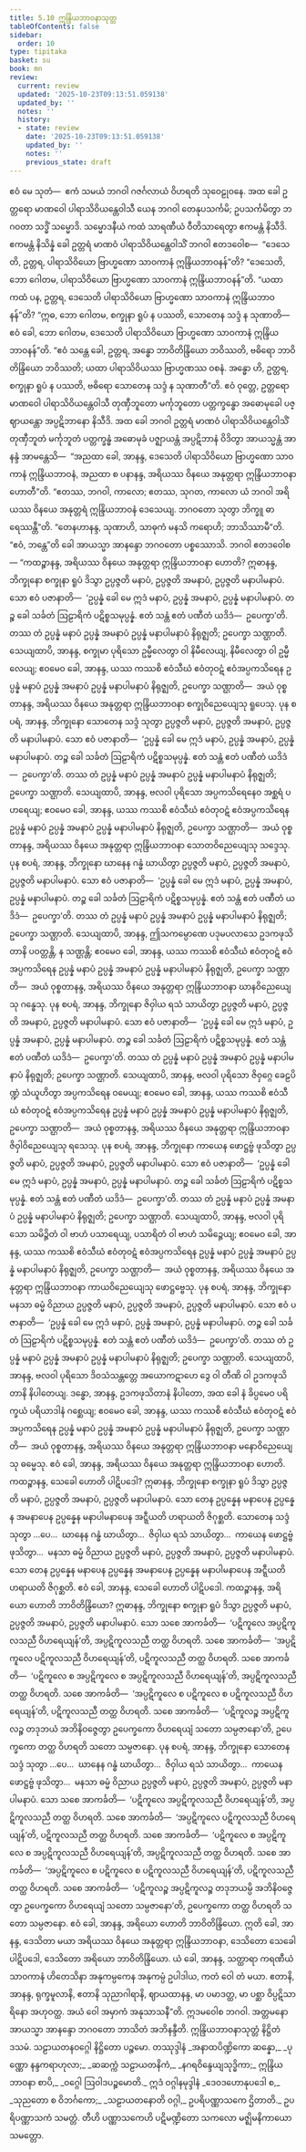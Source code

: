 ```yaml
---
title: 5.10 ဣန္ဒြိယဘာဝနာသုတ္တ
tableOfContents: false
sidebar:
  order: 10
type: tipitaka
basket: su
book: mn
review:
  current: review
  updated: '2025-10-23T09:13:51.059138'
  updated_by: ''
  notes: ''
  history:
  - state: review
    date: '2025-10-23T09:13:51.059138'
    updated_by: ''
    notes: ''
    previous_state: draft
---
```



<ReviewStatus review={frontmatter.review} showDetails={true} />

<HypothesisAnnotation frontmatter={frontmatter} />

<DynamicBreadcrumb />

<Division number="453" book="mn" e="ch" v="24">

<Paragraph number="1275" book="mn">
ဧဝံ မေ သုတံ—  ဧကံ သမယံ ဘဂဝါ ဂဇင်္ဂလာယံ ဝိဟရတိ သုဝေဠုဝနေ. အထ ခေါ ဥတ္တရော မာဏဝေါ ပါရာသိဝိယန္တေဝါသီ ယေန ဘဂဝါ တေနုပသင်္ကမိ; ဥပသင်္ကမိတွာ ဘဂဝတာ သဒ္ဓိံ သမ္မောဒိ. သမ္မောဒနီယံ ကထံ သာရဏီယံ ဝီတိသာရေတွာ ဧကမန္တံ နိသီဒိ. ဧကမန္တံ နိသိန္နံ ခေါ ဥတ္တရံ မာဏဝံ ပါရာသိဝိယန္တေဝါသိံ ဘဂဝါ ဧတဒဝေါစ—  “ဒေသေတိ, ဥတ္တရ, ပါရာသိဝိယော ဗြာဟ္မဏော သာဝကာနံ ဣန္ဒြိယဘာဝနန်”တိ? “ဒေသေတိ, ဘော ဂေါတမ, ပါရာသိဝိယော ဗြာဟ္မဏော သာဝကာနံ ဣန္ဒြိယဘာဝနန်”တိ. “ယထာ ကထံ ပန, ဥတ္တရ, ဒေသေတိ ပါရာသိဝိယော ဗြာဟ္မဏော သာဝကာနံ ဣန္ဒြိယဘာဝနန်”တိ? “ဣဓ, ဘော ဂေါတမ, စက္ခုနာ ရူပံ န ပဿတိ, သောတေန သဒ္ဒံ န သုဏာတိ—  ဧဝံ ခေါ, ဘော ဂေါတမ, ဒေသေတိ ပါရာသိဝိယော ဗြာဟ္မဏော သာဝကာနံ ဣန္ဒြိယဘာဝနန်”တိ. “ဧဝံ သန္တေ ခေါ, ဥတ္တရ, အန္ဓော ဘာဝိတိန္ဒြိယော ဘဝိဿတိ, ဗဓိရော ဘာဝိတိန္ဒြိယော ဘဝိဿတိ; ယထာ ပါရာသိဝိယဿ ဗြာဟ္မဏဿ ဝစနံ. အန္ဓော ဟိ, ဥတ္တရ, စက္ခုနာ ရူပံ န ပဿတိ, ဗဓိရော သောတေန သဒ္ဒံ န သုဏာတီ”တိ. ဧဝံ ဝုတ္တေ, ဥတ္တရော မာဏဝေါ ပါရာသိဝိယန္တေဝါသီ တုဏှီဘူတော မင်္ကုဘူတော ပတ္တက္ခန္ဓော အဓောမုခေါ ပဇ္ဈာယန္တော အပ္ပဋိဘာနော နိသီဒိ.
</Paragraph>

<Paragraph number="1276" book="mn">
အထ ခေါ ဘဂဝါ ဥတ္တရံ မာဏဝံ ပါရာသိဝိယန္တေဝါသိံ တုဏှီဘူတံ မင်္ကုဘူတံ ပတ္တက္ခန္ဓံ အဓောမုခံ ပဇ္ဈာယန္တံ အပ္ပဋိဘာနံ ဝိဒိတွာ အာယသ္မန္တံ အာနန္ဒံ အာမန္တေသိ—  “အညထာ ခေါ, အာနန္ဒ, ဒေသေတိ ပါရာသိဝိယော ဗြာဟ္မဏော သာဝကာနံ ဣန္ဒြိယဘာဝနံ, အညထာ စ ပနာနန္ဒ, အရိယဿ ဝိနယေ အနုတ္တရာ ဣန္ဒြိယဘာဝနာ ဟောတီ”တိ. “ဧတဿ, ဘဂဝါ, ကာလော; ဧတဿ, သုဂတ, ကာလော ယံ ဘဂဝါ အရိယဿ ဝိနယေ အနုတ္တရံ ဣန္ဒြိယဘာဝနံ ဒေသေယျ. ဘဂဝတော သုတွာ ဘိက္ခူ ဓာရေဿန္တီ”တိ. “တေနဟာနန္ဒ, သုဏာဟိ, သာဓုကံ မနသိ ကရောဟိ; ဘာသိဿာမီ”တိ. “ဧဝံ, ဘန္တေ”တိ ခေါ အာယသ္မာ အာနန္ဒော ဘဂဝတော ပစ္စဿောသိ. ဘဂဝါ ဧတဒဝေါစ—
</Paragraph>

</Division>
<Division number="454" book="mn" e="ch" v="24">

<Paragraph number="1277" book="mn">
“ကထဉ္စာနန္ဒ, အရိယဿ ဝိနယေ အနုတ္တရာ ဣန္ဒြိယဘာဝနာ ဟောတိ? ဣဓာနန္ဒ, ဘိက္ခုနော စက္ခုနာ ရူပံ ဒိသွာ ဥပ္ပဇ္ဇတိ မနာပံ, ဥပ္ပဇ္ဇတိ အမနာပံ, ဥပ္ပဇ္ဇတိ မနာပါမနာပံ. သော ဧဝံ ပဇာနာတိ—  ‘ဥပ္ပန္နံ ခေါ မေ ဣဒံ မနာပံ, ဥပ္ပန္နံ အမနာပံ, ဥပ္ပန္နံ မနာပါမနာပံ. တဉ္စ ခေါ သင်္ခတံ ဩဠာရိကံ ပဋိစ္စသမုပ္ပန္နံ. ဧတံ သန္တံ ဧတံ ပဏီတံ ယဒိဒံ—  ဥပေက္ခာ’တိ. တဿ တံ ဥပ္ပန္နံ မနာပံ ဥပ္ပန္နံ အမနာပံ ဥပ္ပန္နံ မနာပါမနာပံ နိရုဇ္ဈတိ; ဥပေက္ခာ သဏ္ဌာတိ. သေယျထာပိ, အာနန္ဒ, စက္ခုမာ ပုရိသော ဥမ္မီလေတွာ ဝါ နိမီလေယျ, နိမီလေတွာ ဝါ ဥမ္မီလေယျ; ဧဝမေဝ ခေါ, အာနန္ဒ, ယဿ ကဿစိ ဧဝံသီဃံ ဧဝံတုဝဋံ ဧဝံအပ္ပကသိရေန ဥပ္ပန္နံ မနာပံ ဥပ္ပန္နံ အမနာပံ ဥပ္ပန္နံ မနာပါမနာပံ နိရုဇ္ဈတိ, ဥပေက္ခာ သဏ္ဌာတိ—  အယံ ဝုစ္စတာနန္ဒ, အရိယဿ ဝိနယေ အနုတ္တရာ ဣန္ဒြိယဘာဝနာ စက္ခုဝိညေယျေသု ရူပေသု.
</Paragraph>

</Division>
<Division number="455" book="mn" e="ch" v="24">

<Paragraph number="1278" book="mn">
ပုန စပရံ, အာနန္ဒ, ဘိက္ခုနော သောတေန သဒ္ဒံ သုတွာ ဥပ္ပဇ္ဇတိ မနာပံ, ဥပ္ပဇ္ဇတိ အမနာပံ, ဥပ္ပဇ္ဇတိ မနာပါမနာပံ. သော ဧဝံ ပဇာနာတိ—  ‘ဥပ္ပန္နံ ခေါ မေ ဣဒံ မနာပံ, ဥပ္ပန္နံ အမနာပံ, ဥပ္ပန္နံ မနာပါမနာပံ. တဉ္စ ခေါ သင်္ခတံ ဩဠာရိကံ ပဋိစ္စသမုပ္ပန္နံ. ဧတံ သန္တံ ဧတံ ပဏီတံ ယဒိဒံ—  ဥပေက္ခာ’တိ. တဿ တံ ဥပ္ပန္နံ မနာပံ ဥပ္ပန္နံ အမနာပံ ဥပ္ပန္နံ မနာပါမနာပံ နိရုဇ္ဈတိ; ဥပေက္ခာ သဏ္ဌာတိ. သေယျထာပိ, အာနန္ဒ, ဗလဝါ ပုရိသော အပ္ပကသိရေနေဝ အစ္ဆရံ ပဟရေယျ; ဧဝမေဝ ခေါ, အာနန္ဒ, ယဿ ကဿစိ ဧဝံသီဃံ ဧဝံတုဝဋံ ဧဝံအပ္ပကသိရေန ဥပ္ပန္နံ မနာပံ ဥပ္ပန္နံ အမနာပံ ဥပ္ပန္နံ မနာပါမနာပံ နိရုဇ္ဈတိ, ဥပေက္ခာ သဏ္ဌာတိ—  အယံ ဝုစ္စတာနန္ဒ, အရိယဿ ဝိနယေ အနုတ္တရာ ဣန္ဒြိယဘာဝနာ သောတဝိညေယျေသု သဒ္ဒေသု.
</Paragraph>

</Division>
<Division number="456" book="mn" e="ch" v="24">

<Paragraph number="1279" book="mn">
ပုန စပရံ, အာနန္ဒ, ဘိက္ခုနော ဃာနေန ဂန္ဓံ ဃာယိတွာ ဥပ္ပဇ္ဇတိ မနာပံ, ဥပ္ပဇ္ဇတိ အမနာပံ, ဥပ္ပဇ္ဇတိ မနာပါမနာပံ. သော ဧဝံ ပဇာနာတိ—  ‘ဥပ္ပန္နံ ခေါ မေ ဣဒံ မနာပံ, ဥပ္ပန္နံ အမနာပံ, ဥပ္ပန္နံ မနာပါမနာပံ. တဉ္စ ခေါ သင်္ခတံ ဩဠာရိကံ ပဋိစ္စသမုပ္ပန္နံ. ဧတံ သန္တံ ဧတံ ပဏီတံ ယဒိဒံ—  ဥပေက္ခာ’တိ. တဿ တံ ဥပ္ပန္နံ မနာပံ ဥပ္ပန္နံ အမနာပံ ဥပ္ပန္နံ မနာပါမနာပံ နိရုဇ္ဈတိ; ဥပေက္ခာ သဏ္ဌာတိ. သေယျထာပိ, အာနန္ဒ, ဤသကမ္ပောဏေ ပဒုမပလာသေ ဥဒကဖုသိတာနိ ပဝတ္တန္တိ, န သဏ္ဌန္တိ; ဧဝမေဝ ခေါ, အာနန္ဒ, ယဿ ကဿစိ ဧဝံသီဃံ ဧဝံတုဝဋံ ဧဝံအပ္ပကသိရေန ဥပ္ပန္နံ မနာပံ ဥပ္ပန္နံ အမနာပံ ဥပ္ပန္နံ မနာပါမနာပံ နိရုဇ္ဈတိ, ဥပေက္ခာ သဏ္ဌာတိ—  အယံ ဝုစ္စတာနန္ဒ, အရိယဿ ဝိနယေ အနုတ္တရာ ဣန္ဒြိယဘာဝနာ ဃာနဝိညေယျေသု ဂန္ဓေသု.
</Paragraph>

</Division>
<Division number="457" book="mn" e="ch" v="24">

<Paragraph number="1280" book="mn">
ပုန စပရံ, အာနန္ဒ, ဘိက္ခုနော ဇိဝှါယ ရသံ သာယိတွာ ဥပ္ပဇ္ဇတိ မနာပံ, ဥပ္ပဇ္ဇတိ အမနာပံ, ဥပ္ပဇ္ဇတိ မနာပါမနာပံ. သော ဧဝံ ပဇာနာတိ—  ‘ဥပ္ပန္နံ ခေါ မေ ဣဒံ မနာပံ, ဥပ္ပန္နံ အမနာပံ, ဥပ္ပန္နံ မနာပါမနာပံ. တဉ္စ ခေါ သင်္ခတံ ဩဠာရိကံ ပဋိစ္စသမုပ္ပန္နံ. ဧတံ သန္တံ ဧတံ ပဏီတံ ယဒိဒံ—  ဥပေက္ခာ’တိ. တဿ တံ ဥပ္ပန္နံ မနာပံ ဥပ္ပန္နံ အမနာပံ ဥပ္ပန္နံ မနာပါမနာပံ နိရုဇ္ဈတိ; ဥပေက္ခာ သဏ္ဌာတိ. သေယျထာပိ, အာနန္ဒ, ဗလဝါ ပုရိသော ဇိဝှဂ္ဂေ ခေဠပိဏ္ဍံ သံယူဟိတွာ အပ္ပကသိရေန ဝမေယျ; ဧဝမေဝ ခေါ, အာနန္ဒ, ယဿ ကဿစိ ဧဝံသီဃံ ဧဝံတုဝဋံ ဧဝံအပ္ပကသိရေန ဥပ္ပန္နံ မနာပံ ဥပ္ပန္နံ အမနာပံ ဥပ္ပန္နံ မနာပါမနာပံ နိရုဇ္ဈတိ, ဥပေက္ခာ သဏ္ဌာတိ—  အယံ ဝုစ္စတာနန္ဒ, အရိယဿ ဝိနယေ အနုတ္တရာ ဣန္ဒြိယဘာဝနာ ဇိဝှါဝိညေယျေသု ရသေသု.
</Paragraph>

</Division>
<Division number="458" book="mn" e="ch" v="24">

<Paragraph number="1281" book="mn">
ပုန စပရံ, အာနန္ဒ, ဘိက္ခုနော ကာယေန ဖောဋ္ဌဗ္ဗံ ဖုသိတွာ ဥပ္ပဇ္ဇတိ မနာပံ, ဥပ္ပဇ္ဇတိ အမနာပံ, ဥပ္ပဇ္ဇတိ မနာပါမနာပံ. သော ဧဝံ ပဇာနာတိ—  ‘ဥပ္ပန္နံ ခေါ မေ ဣဒံ မနာပံ, ဥပ္ပန္နံ အမနာပံ, ဥပ္ပန္နံ မနာပါမနာပံ. တဉ္စ ခေါ သင်္ခတံ ဩဠာရိကံ ပဋိစ္စသမုပ္ပန္နံ. ဧတံ သန္တံ ဧတံ ပဏီတံ ယဒိဒံ—  ဥပေက္ခာ’တိ. တဿ တံ ဥပ္ပန္နံ မနာပံ ဥပ္ပန္နံ အမနာပံ ဥပ္ပန္နံ မနာပါမနာပံ နိရုဇ္ဈတိ; ဥပေက္ခာ သဏ္ဌာတိ. သေယျထာပိ, အာနန္ဒ, ဗလဝါ ပုရိသော သမိဉ္ဇိတံ ဝါ ဗာဟံ ပသာရေယျ, ပသာရိတံ ဝါ ဗာဟံ သမိဉ္ဇေယျ; ဧဝမေဝ ခေါ, အာနန္ဒ, ယဿ ကဿစိ ဧဝံသီဃံ ဧဝံတုဝဋံ ဧဝံအပ္ပကသိရေန ဥပ္ပန္နံ မနာပံ ဥပ္ပန္နံ အမနာပံ ဥပ္ပန္နံ မနာပါမနာပံ နိရုဇ္ဈတိ, ဥပေက္ခာ သဏ္ဌာတိ—  အယံ ဝုစ္စတာနန္ဒ, အရိယဿ ဝိနယေ အနုတ္တရာ ဣန္ဒြိယဘာဝနာ ကာယဝိညေယျေသု ဖောဋ္ဌဗ္ဗေသု.
</Paragraph>

</Division>
<Division number="459" book="mn" e="ch" v="24">

<Paragraph number="1282" book="mn">
ပုန စပရံ, အာနန္ဒ, ဘိက္ခုနော မနသာ ဓမ္မံ ဝိညာယ ဥပ္ပဇ္ဇတိ မနာပံ, ဥပ္ပဇ္ဇတိ အမနာပံ, ဥပ္ပဇ္ဇတိ မနာပါမနာပံ. သော ဧဝံ ပဇာနာတိ—  ‘ဥပ္ပန္နံ ခေါ မေ ဣဒံ မနာပံ, ဥပ္ပန္နံ အမနာပံ, ဥပ္ပန္နံ မနာပါမနာပံ. တဉ္စ ခေါ သင်္ခတံ ဩဠာရိကံ ပဋိစ္စသမုပ္ပန္နံ. ဧတံ သန္တံ ဧတံ ပဏီတံ ယဒိဒံ—  ဥပေက္ခာ’တိ. တဿ တံ ဥပ္ပန္နံ မနာပံ ဥပ္ပန္နံ အမနာပံ ဥပ္ပန္နံ မနာပါမနာပံ နိရုဇ္ဈတိ; ဥပေက္ခာ သဏ္ဌာတိ. သေယျထာပိ, အာနန္ဒ, ဗလဝါ ပုရိသော ဒိဝသံသန္တတ္တေ အယောကဋာဟေ ဒွေ ဝါ တီဏိ ဝါ ဥဒကဖုသိတာနိ နိပါတေယျ. ဒန္ဓော, အာနန္ဒ, ဥဒကဖုသိတာနံ နိပါတော, အထ ခေါ နံ ခိပ္ပမေဝ ပရိက္ခယံ ပရိယာဒါနံ ဂစ္ဆေယျ; ဧဝမေဝ ခေါ, အာနန္ဒ, ယဿ ကဿစိ ဧဝံသီဃံ ဧဝံတုဝဋံ ဧဝံအပ္ပကသိရေန ဥပ္ပန္နံ မနာပံ ဥပ္ပန္နံ အမနာပံ ဥပ္ပန္နံ မနာပါမနာပံ နိရုဇ္ဈတိ, ဥပေက္ခာ သဏ္ဌာတိ—  အယံ ဝုစ္စတာနန္ဒ, အရိယဿ ဝိနယေ အနုတ္တရာ ဣန္ဒြိယဘာဝနာ မနောဝိညေယျေသု ဓမ္မေသု. ဧဝံ ခေါ, အာနန္ဒ, အရိယဿ ဝိနယေ အနုတ္တရာ ဣန္ဒြိယဘာဝနာ ဟောတိ.
</Paragraph>

</Division>
<Division number="460" book="mn" e="ch" v="24">

<Paragraph number="1283" book="mn">
ကထဉ္စာနန္ဒ, သေခေါ ဟောတိ ပါဋိပဒေါ? ဣဓာနန္ဒ, ဘိက္ခုနော စက္ခုနာ ရူပံ ဒိသွာ ဥပ္ပဇ္ဇတိ မနာပံ, ဥပ္ပဇ္ဇတိ အမနာပံ, ဥပ္ပဇ္ဇတိ မနာပါမနာပံ. သော တေန ဥပ္ပန္နေန မနာပေန ဥပ္ပန္နေန အမနာပေန ဥပ္ပန္နေန မနာပါမနာပေန အဋ္ဋီယတိ ဟရာယတိ ဇိဂုစ္ဆတိ. သောတေန သဒ္ဒံ သုတွာ …ပေ…  ဃာနေန ဂန္ဓံ ဃာယိတွာ…  ဇိဝှါယ ရသံ သာယိတွာ…  ကာယေန ဖောဋ္ဌဗ္ဗံ ဖုသိတွာ…  မနသာ ဓမ္မံ ဝိညာယ ဥပ္ပဇ္ဇတိ မနာပံ, ဥပ္ပဇ္ဇတိ အမနာပံ, ဥပ္ပဇ္ဇတိ မနာပါမနာပံ. သော တေန ဥပ္ပန္နေန မနာပေန ဥပ္ပန္နေန အမနာပေန ဥပ္ပန္နေန မနာပါမနာပေန အဋ္ဋီယတိ ဟရာယတိ ဇိဂုစ္ဆတိ. ဧဝံ ခေါ, အာနန္ဒ, သေခေါ ဟောတိ ပါဋိပဒေါ.
</Paragraph>

</Division>
<Division number="461" book="mn" e="ch" v="24">

<Paragraph number="1284" book="mn">
ကထဉ္စာနန္ဒ, အရိယော ဟောတိ ဘာဝိတိန္ဒြိယော? ဣဓာနန္ဒ, ဘိက္ခုနော စက္ခုနာ ရူပံ ဒိသွာ ဥပ္ပဇ္ဇတိ မနာပံ, ဥပ္ပဇ္ဇတိ အမနာပံ, ဥပ္ပဇ္ဇတိ မနာပါမနာပံ. သော သစေ အာကင်္ခတိ—  ‘ပဋိကူလေ အပ္ပဋိကူလသညီ ဝိဟရေယျန်’တိ, အပ္ပဋိကူလသညီ တတ္ထ ဝိဟရတိ. သစေ အာကင်္ခတိ—  ‘အပ္ပဋိကူလေ ပဋိကူလသညီ ဝိဟရေယျန်’တိ, ပဋိကူလသညီ တတ္ထ ဝိဟရတိ. သစေ အာကင်္ခတိ—  ‘ပဋိကူလေ စ အပ္ပဋိကူလေ စ အပ္ပဋိကူလသညီ ဝိဟရေယျန်’တိ, အပ္ပဋိကူလသညီ တတ္ထ ဝိဟရတိ. သစေ အာကင်္ခတိ—  ‘အပ္ပဋိကူလေ စ ပဋိကူလေ စ ပဋိကူလသညီ ဝိဟရေယျန်’တိ, ပဋိကူလသညီ တတ္ထ ဝိဟရတိ. သစေ အာကင်္ခတိ—  ‘ပဋိကူလဉ္စ အပ္ပဋိကူလဉ္စ တဒုဘယံ အဘိနိဝဇ္ဇေတွာ ဥပေက္ခကော ဝိဟရေယျံ သတော သမ္ပဇာနော’တိ, ဥပေက္ခကော တတ္ထ ဝိဟရတိ သတော သမ္ပဇာနော.
</Paragraph>

</Division>
<Division number="462" book="mn" e="ch" v="24">

<Paragraph number="1285" book="mn">
ပုန စပရံ, အာနန္ဒ, ဘိက္ခုနော သောတေန သဒ္ဒံ သုတွာ …ပေ…  ဃာနေန ဂန္ဓံ ဃာယိတွာ…  ဇိဝှါယ ရသံ သာယိတွာ…  ကာယေန ဖောဋ္ဌဗ္ဗံ ဖုသိတွာ…  မနသာ ဓမ္မံ ဝိညာယ ဥပ္ပဇ္ဇတိ မနာပံ, ဥပ္ပဇ္ဇတိ အမနာပံ, ဥပ္ပဇ္ဇတိ မနာပါမနာပံ. သော သစေ အာကင်္ခတိ—  ‘ပဋိကူလေ အပ္ပဋိကူလသညီ ဝိဟရေယျန်’တိ, အပ္ပဋိကူလသညီ တတ္ထ ဝိဟရတိ. သစေ အာကင်္ခတိ—  ‘အပ္ပဋိကူလေ ပဋိကူလသညီ ဝိဟရေယျန်’တိ, ပဋိကူလသညီ တတ္ထ ဝိဟရတိ. သစေ အာကင်္ခတိ—  ‘ပဋိကူလေ စ အပ္ပဋိကူလေ စ အပ္ပဋိကူလသညီ ဝိဟရေယျန်’တိ, အပ္ပဋိကူလသညီ တတ္ထ ဝိဟရတိ. သစေ အာကင်္ခတိ—  ‘အပ္ပဋိကူလေ စ ပဋိကူလေ စ ပဋိကူလသညီ ဝိဟရေယျန်’တိ, ပဋိကူလသညီ တတ္ထ ဝိဟရတိ. သစေ အာကင်္ခတိ—  ‘ပဋိကူလဉ္စ အပ္ပဋိကူလဉ္စ တဒုဘယမ္ပိ အဘိနိဝဇ္ဇေတွာ ဥပေက္ခကော ဝိဟရေယျံ သတော သမ္ပဇာနော’တိ, ဥပေက္ခကော တတ္ထ ဝိဟရတိ သတော သမ္ပဇာနော. ဧဝံ ခေါ, အာနန္ဒ, အရိယော ဟောတိ ဘာဝိတိန္ဒြိယော.
</Paragraph>

</Division>
<Division number="463" book="mn" e="ch" v="24">

<Paragraph number="1286" book="mn">
ဣတိ ခေါ, အာနန္ဒ, ဒေသိတာ မယာ အရိယဿ ဝိနယေ အနုတ္တရာ ဣန္ဒြိယဘာဝနာ, ဒေသိတော သေခေါ ပါဋိပဒေါ, ဒေသိတော အရိယော ဘာဝိတိန္ဒြိယော. ယံ ခေါ, အာနန္ဒ, သတ္ထာရာ ကရဏီယံ သာဝကာနံ ဟိတေသိနာ အနုကမ္ပကေန အနုကမ္ပံ ဥပါဒါယ, ကတံ ဝေါ တံ မယာ. ဧတာနိ, အာနန္ဒ, ရုက္ခမူလာနိ, ဧတာနိ သုညာဂါရာနိ, ဈာယထာနန္ဒ, မာ ပမာဒတ္ထ, မာ ပစ္ဆာ ဝိပ္ပဋိသာရိနော အဟုဝတ္ထ. အယံ ဝေါ အမှာကံ အနုသာသနီ”တိ.
</Paragraph>

<Paragraph number="1287" book="mn">
ဣဒမဝေါစ ဘဂဝါ. အတ္တမနော အာယသ္မာ အာနန္ဒော ဘဂဝတော ဘာသိတံ အဘိနန္ဒီတိ.

</Paragraph>
</Division>

<Paragraph number="1288" type="center" book="mn">
ဣန္ဒြိယဘာဝနာသုတ္တံ နိဋ္ဌိတံ ဒသမံ.



</Paragraph>

<Paragraph number="1289" type="center" book="mn">
သဠာယတနဝဂ္ဂေါ နိဋ္ဌိတော ပဉ္စမော.



</Paragraph>

<Paragraph number="1290" type="center" book="mn">
တဿုဒ္ဒါနံ


</Paragraph>

<Paragraph number="1291" type="verses" book="mn">
_အနာထပိဏ္ဍိကော ဆန္နော,_  
_ပုဏ္ဏော နန္ဒကရာဟုလာ;_  
_ဆဆက္ကံ သဠာယတနိကံ,_  
_နဂရဝိန္ဒေယျသုဒ္ဓိကာ;_  
ဣန္ဒြိယဘာဝနာ စာပိ,_  
_ဝဂ္ဂေါ ဩဝါဒပဉ္စမောတိ._  


</Paragraph>

<Paragraph number="1292" type="center" book="mn">
ဣဒံ ဝဂ္ဂါနမုဒ္ဒါနံ


</Paragraph>

<Paragraph number="1293" type="verses" book="mn">
_ဒေဝဒဟောနုပဒေါ စ,_  
_သုညတော စ ဝိဘင်္ဂကော;_  
_သဠာယတနောတိ ဝဂ္ဂါ,_  
ဥပရိပဏ္ဏာသကေ ဌိတာတိ._  


</Paragraph>

<Paragraph number="1294" type="center" book="mn">
ဥပရိပဏ္ဏာသကံ သမတ္တံ.

  


</Paragraph>

<Paragraph number="1295" type="center" book="mn">
တီဟိ ပဏ္ဏာသကေဟိ ပဋိမဏ္ဍိတော သကလော



</Paragraph>

<Paragraph number="1296" type="center" book="mn">
မဇ္ဈိမနိကာယော သမတ္တော.
</Paragraph>